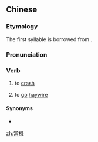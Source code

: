 {{also|当机}}
==Chinese==
{{zh-forms|s=当机|alt=宕機}}

===Etymology===
The first syllable is borrowed from {{bor|zh|en|down|notext=1}}.

===Pronunciation===
{{zh-pron
|m=dàngjī
|c=daang1 gei1,dong1 gei1
|cat=v
}}

===Verb===
{{zh-verb}}

# {{lb|zh|originally|Cantonese|colloquial|of a computer}} to [[crash]]
# {{lb|zh|figurative}} to [[go]] [[haywire]]

====Synonyms====
* {{zh-l|死機}}

[[zh:當機]]